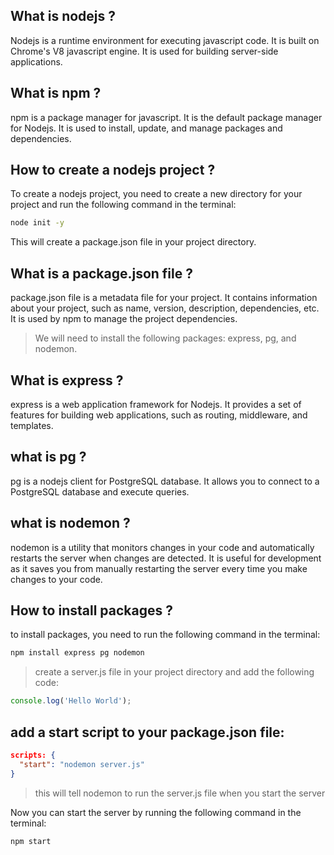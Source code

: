 ## What is nodejs ?
Nodejs is a runtime environment for executing javascript code. It is built on Chrome's V8 javascript engine. It is used for building server-side applications.

## What is npm ?
npm is a package manager for javascript. It is the default package manager for Nodejs. It is used to install, update, and manage packages and dependencies.

## How to create a nodejs project ?
To create a nodejs project, you need to create a new directory for your project and run the following command in the terminal:
```bash
node init -y
```

This will create a package.json file in your project directory.


## What is a package.json file ?
package.json file is a metadata file for your project. It contains information about your project, such as name, version, description, dependencies, etc. It is used by npm to manage the project dependencies.

> We will need to install the following packages: express, pg, and nodemon.

## What is express ?
express is a web application framework for Nodejs. It provides a set of features for building web applications, such as routing, middleware, and templates.

## what is pg ?
pg is a nodejs client for PostgreSQL database. It allows you to connect to a PostgreSQL database and execute queries.

## what is nodemon ?
nodemon is a utility that monitors changes in your code and automatically restarts the server when changes are detected. It is useful for development as it saves you from manually restarting the server every time you make changes to your code.


## How to install packages ?
to install packages, you need to run the following command in the terminal:
```bash
npm install express pg nodemon
```

> create a server.js file in your project directory and add the following code:
```js
console.log('Hello World');
```

## add a start script to your package.json file:
```json
scripts: {
  "start": "nodemon server.js"
}
```

> this will tell nodemon to run the server.js file when you start the server

Now you can start the server by running the following command in the terminal:
```bash
npm start
```
